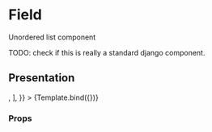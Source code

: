

<Meta title="Admin/Django/RadioList" component={RadioList} />

# Field

Unordered list component

TODO: check if this is really a standard django component.


## Presentation

<Canvas>
  <Story
    name="Default"
    args={{
      children: [<Radio name="foo" label="foo" />, <Radio name="bar" label="bar" />],
    }}
  >
    {Template.bind({})}
  </Story>
</Canvas>

### Props

<ArgsTable story="Default" />
